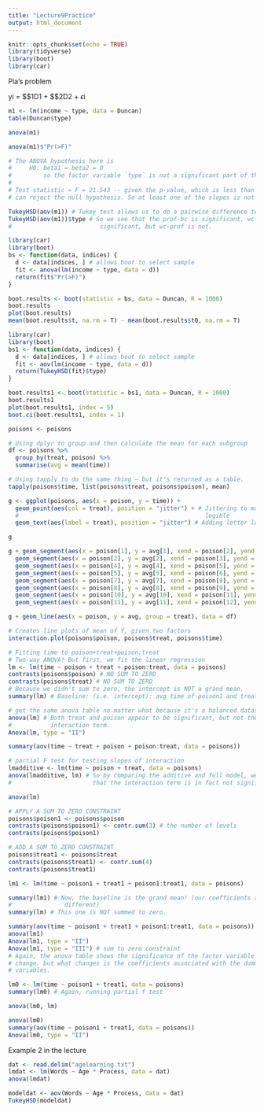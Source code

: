 ---
title: "Lecture9Practice"
output: html_document
---

```{r setup, include=FALSE}
knitr::opts_chunk$set(echo = TRUE)
library(tidyverse)
library(boot)
library(car)
```

Pia's problem

yi = $\beta$1D1 + $\beta$2D2 + $\epsilon$i

```{r}
m1 <- lm(income ~ type, data = Duncan)
table(Duncan$type)

anova(m1)

anova(m1)$"Pr(>F)"

# The ANOVA hypothesis here is
#     H0: beta1 = beta2 = 0
#         so the factor variable `type` is not a significant part of the model.
#
# Test statistic = F = 21.543 -- given the p-value, which is less than 0.01, we
# can reject the null hypothesis. So at least one of the slopes is not zero.

TukeyHSD(aov(m1)) # Tukey test allows us to do a pairwise difference test
TukeyHSD(aov(m1))$type # So we see that the prof-bc is significant, wc-bc is
#                         significant, but wc-prof is not.
```

```{r}
library(car)
library(boot)
bs <- function(data, indices) {
  d <- data[indices, ] # allows boot to select sample
  fit <- anova(lm(income ~ type, data = d))
  return(fit$"Pr(>F)")
}

boot.results <- boot(statistic = bs, data = Duncan, R = 1000)
boot.results
plot(boot.results)
mean(boot.results$t, na.rm = T) - mean(boot.results$t0, na.rm = T)
```


```{r}
library(car)
library(boot)
bs1 <- function(data, indices) {
  d <- data[indices, ] # allows boot to select sample
  fit <- aov(lm(income ~ type, data = d))
  return(TukeyHSD(fit)$type)
}

boot.results1 <- boot(statistic = bs1, data = Duncan, R = 1000)
boot.results1
plot(boot.results1, index = 5)
boot.ci(boot.results1, index = 1)
```


```{r}
poisons <- poisons

# Using dplyr to group and then calculate the mean for each subgroup
df <- poisons %>%
  group_by(treat, poison) %>%
  summarise(avg = mean(time))

# Using tapply to do the same thing – but it's returned as a table.
tapply(poisons$time, list(poisons$treat, poisons$poison), mean)
```

```{r}
g <- ggplot(poisons, aes(x = poison, y = time)) +
  geom_point(aes(col = treat), position = "jitter") + # Jittering to make it
  #                                                     legible
  geom_text(aes(label = treat), position = "jitter") # Adding letter labels

g
```


```{r}
g + geom_segment(aes(x = poison[1], y = avg[1], xend = poison[2], yend = avg[2]), data = df) +
  geom_segment(aes(x = poison[2], y = avg[2], xend = poison[3], yend = avg[3]), data = df) +
  geom_segment(aes(x = poison[4], y = avg[4], xend = poison[5], yend = avg[5]), data = df) +
  geom_segment(aes(x = poison[5], y = avg[5], xend = poison[6], yend = avg[6]), data = df) +
  geom_segment(aes(x = poison[7], y = avg[7], xend = poison[8], yend = avg[8]), data = df) +
  geom_segment(aes(x = poison[8], y = avg[8], xend = poison[9], yend = avg[9]), data = df) +
  geom_segment(aes(x = poison[10], y = avg[10], xend = poison[11], yend = avg[11]), data = df) +
  geom_segment(aes(x = poison[11], y = avg[11], xend = poison[12], yend = avg[12]), data = df)

g + geom_line(aes(x = poison, y = avg, group = treat), data = df)
```


```{r}
# Creates line plots of mean of Y, given two factors
interaction.plot(poisons$poison, poisons$treat, poisons$time)
```

```{r}
# Fitting time to poison+treat+poison:treat
# Two-way ANOVA! But first, we fit the linear regression
lm <- lm(time ~ poison + treat + poison:treat, data = poisons)
contrasts(poisons$poison) # NO SUM TO ZERO
contrasts(poisons$treat) # NO SUM TO ZERO
# Because we didn't sum to zero, the intercept is NOT a grand mean.
summary(lm) # Baseline: (i.e. intercept): avg time of poison1 and treatA

# get the same anova table no matter what because it's a balanced dataset
anova(lm) # Both treat and poison appear to be significant, but not the
#           interaction term.
Anova(lm, type = "II")

summary(aov(time ~ treat + poison + poison:treat, data = poisons))

# partial F test for testing slopes of interaction
lmadditive <- lm(time ~ poison + treat, data = poisons)
anova(lmadditive, lm) # So by comparing the additive and full model, we can see
#                       that the interaction term is in fact not significant.

anova(lm)
```


```{r}
# APPLY A SUM TO ZERO CONSTRAINT
poisons$poison1 <- poisons$poison
contrasts(poisons$poison1) <- contr.sum(3) # the number of levels
contrasts(poisons$poison1)
```

```{r}
# ADD A SUM TO ZERO CONSTRAINT
poisons$treat1 <- poisons$treat
contrasts(poisons$treat1) <- contr.sum(4)
contrasts(poisons$treat1)
```


```{r}
lm1 <- lm(time ~ poison1 + treat1 + poison1:treat1, data = poisons)

summary(lm1) # Now, the baseline is the grand mean! (our coefficients are
#               different)
summary(lm) # This one is NOT summed to zero.

summary(aov(time ~ poison1 + treat1 + poison1:treat1, data = poisons))
anova(lm1)
Anova(lm1, type = "II")
Anova(lm1, type = "III") # sum to zero constraint
# Again, the anova table shows the significance of the factor variable does not
# change, but what changes is the coefficients associated with the dummy
# variables.
```

```{r}
lm0 <- lm(time ~ poison1 + treat1, data = poisons)
summary(lm0) # Again, running partial f test

anova(lm0, lm)

anova(lm0)
summary(aov(time ~ poison1 + treat1, data = poisons))
Anova(lm0, type = "II")
```


Example 2 in the lecture
```{r}
dat <- read.delim("agelearning.txt")
lmdat <- lm(Words ~ Age * Process, data = dat)
anova(lmdat)

modeldat <- aov(Words ~ Age * Process, data = dat)
TukeyHSD(modeldat)
```


